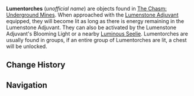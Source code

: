 {{Terminology Infobox
|image  = Lumentorch.png
|region = Liyue
|area   = The Chasm
|type   = Exploration
}}
'''Lumentorches''' (''unofficial name'') are objects found in [[The Chasm: Underground Mines]]. When approached with the [[Lumenstone Adjuvant]] equipped, they will become lit as long as there is energy remaining in the Lumenstone Adjuvant. They can also be activated by the Lumenstone Adjuvant's Blooming Light or a nearby [[Luminous Seelie]]. Lumentorches are usually found in groups, if an entire group of Lumentorches are lit, a chest will be unlocked.

==Change History==
{{Change History|2.6}}

==Navigation==
{{Exploration Navbox|Liyue}}